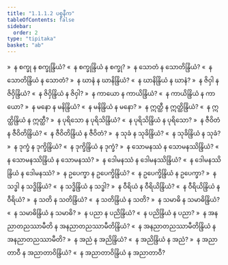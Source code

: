 ```yaml
---
title: "1.1.1.2 ပစ္စနီက"
tableOfContents: false
sidebar:
  order: 2
type: "tipitaka"
basket: "ab"
---
```



<DynamicBreadcrumb />

<Division number="3">

<Paragraph number="47">
»  န စက္ခု န စက္ခုန္ဒြိယံ?
</Paragraph>

<Paragraph number="48">
«  န စက္ခုန္ဒြိယံ န စက္ခု?
</Paragraph>

<Paragraph number="49">
»  န သောတံ န သောတိန္ဒြိယံ?
</Paragraph>

<Paragraph number="50">
«  န သောတိန္ဒြိယံ န သောတံ?
</Paragraph>

<Paragraph number="51">
»  န ဃာနံ န ဃာနိန္ဒြိယံ?
</Paragraph>

<Paragraph number="52">
«  န ဃာနိန္ဒြိယံ န ဃာနံ?
</Paragraph>

<Paragraph number="53">
»  န ဇိဝှါ န ဇိဝှိန္ဒြိယံ?
</Paragraph>

<Paragraph number="54">
«  န ဇိဝှိန္ဒြိယံ န ဇိဝှါ?
</Paragraph>

<Paragraph number="55">
»  န ကာယော န ကာယိန္ဒြိယံ?
</Paragraph>

<Paragraph number="56">
«  န ကာယိန္ဒြိယံ န ကာယော?
</Paragraph>

<Paragraph number="57">
»  န မနော န မနိန္ဒြိယံ?
</Paragraph>

<Paragraph number="58">
«  န မနိန္ဒြိယံ န မနော?
</Paragraph>

<Paragraph number="59">
»  န ဣတ္ထီ န ဣတ္ထိန္ဒြိယံ?
</Paragraph>

<Paragraph number="60">
«  န ဣတ္ထိန္ဒြိယံ န ဣတ္ထီ?
</Paragraph>

<Paragraph number="61">
»  န ပုရိသော န ပုရိသိန္ဒြိယံ?
</Paragraph>

<Paragraph number="62">
«  န ပုရိသိန္ဒြိယံ န ပုရိသော?
</Paragraph>

<Paragraph number="63">
»  န ဇီဝိတံ န ဇီဝိတိန္ဒြိယံ?
</Paragraph>

<Paragraph number="64">
«  န ဇီဝိတိန္ဒြိယံ န ဇီဝိတံ?
</Paragraph>

<Paragraph number="65">
»  န သုခံ န သုခိန္ဒြိယံ?
</Paragraph>

<Paragraph number="66">
«  န သုခိန္ဒြိယံ န သုခံ?
</Paragraph>

<Paragraph number="67">
»  န ဒုက္ခံ န ဒုက္ခိန္ဒြိယံ?
</Paragraph>

<Paragraph number="68">
«  န ဒုက္ခိန္ဒြိယံ န ဒုက္ခံ?
</Paragraph>

<Paragraph number="69">
»  န သောမနဿံ န သောမနဿိန္ဒြိယံ?
</Paragraph>

<Paragraph number="70">
«  န သောမနဿိန္ဒြိယံ န သောမနဿံ?
</Paragraph>

<Paragraph number="71">
»  န ဒေါမနဿံ န ဒေါမနဿိန္ဒြိယံ?
</Paragraph>

<Paragraph number="72">
«  န ဒေါမနဿိန္ဒြိယံ န ဒေါမနဿံ?
</Paragraph>

<Paragraph number="73">
»  န ဥပေက္ခာ န ဥပေက္ခိန္ဒြိယံ?
</Paragraph>

<Paragraph number="74">
«  န ဥပေက္ခိန္ဒြိယံ န ဥပေက္ခာ?
</Paragraph>

<Paragraph number="75">
»  န သဒ္ဓါ န သဒ္ဓိန္ဒြိယံ?
</Paragraph>

<Paragraph number="76">
«  န သဒ္ဓိန္ဒြိယံ န သဒ္ဓါ?
</Paragraph>

<Paragraph number="77">
»  န ဝီရိယံ န ဝီရိယိန္ဒြိယံ?
</Paragraph>

<Paragraph number="78">
«  န ဝီရိယိန္ဒြိယံ န ဝီရိယံ?
</Paragraph>

<Paragraph number="79">
»  န သတိ န သတိန္ဒြိယံ?
</Paragraph>

<Paragraph number="80">
«  န သတိန္ဒြိယံ န သတိ?
</Paragraph>

<Paragraph number="81">
»  န သမာဓိ န သမာဓိန္ဒြိယံ?
</Paragraph>

<Paragraph number="82">
«  န သမာဓိန္ဒြိယံ န သမာဓိ?
</Paragraph>

<Paragraph number="83">
»  န ပညာ န ပညိန္ဒြိယံ?
</Paragraph>

<Paragraph number="84">
«  န ပညိန္ဒြိယံ န ပညာ?
</Paragraph>

<Paragraph number="85">
»  န အနညာတညဿာမီတိ န အနညာတညဿာမီတိန္ဒြိယံ?
</Paragraph>

<Paragraph number="86">
«  န အနညာတညဿာမီတိန္ဒြိယံ န အနညာတညဿာမီတိ?
</Paragraph>

<Paragraph number="87">
»  န အညံ န အညိန္ဒြိယံ?
</Paragraph>

<Paragraph number="88">
«  န အညိန္ဒြိယံ န အညံ?
</Paragraph>

<Paragraph number="89">
»  န အညာတာဝီ န အညာတာဝိန္ဒြိယံ?
</Paragraph>

<Paragraph number="90">
«  န အညာတာဝိန္ဒြိယံ န အညာတာဝီ?
</Paragraph>
</Division>